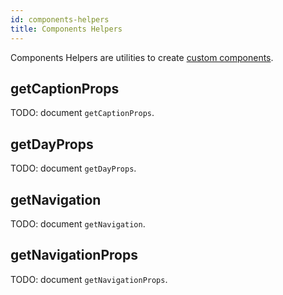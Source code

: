 ```yaml
---
id: components-helpers
title: Components Helpers
---
```


Components Helpers are utilities to create [custom components](./customization.mdx).

## getCaptionProps

TODO: document `getCaptionProps`.

## getDayProps

TODO: document `getDayProps`.

## getNavigation

TODO: document `getNavigation`.

## getNavigationProps

TODO: document `getNavigationProps`.
